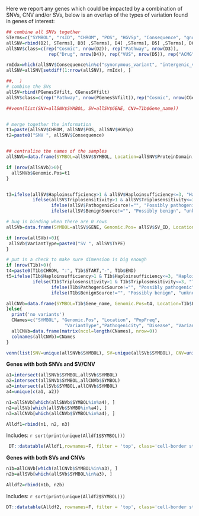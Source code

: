 
Here we report any genes which could be impacted by a combination of SNVs, CNV and/or SVs, below is an overlap of the types of variation found in genes of interest:

```r

## combine all SNVs together
STerms=c("SYMBOL", "rsID", "CHROM", "POS", "HGVSp", "Consequence", "gnomAD.AF", "ClinVar.Sig","ClinVar.Disease", "ProteinDomain", "CancerGeneCensus.Tier","CancerMutationCensus.Tier")
allSNV=rbind(D2[, STerms], D3[ ,STerms], D4[ ,STerms], D5[ ,STerms], D6[ ,STerms])
allSNV$class=c(rep("Cosmic", nrow(D2)), rep("Pathway", nrow(D3)),
                rep("Drug", nrow(D4)), rep("VUS", nrow(D5)), rep("ACMG", nrow(D6)))

rmIdx=which(allSNV$Consequence%in%c("synonymous_variant", "intergenic_variant"))
allSNV=allSNV[setdiff(1:nrow(allSNV), rmIdx), ]

##,  )
# combine the SVs
allSV=rbind(PGenesSVfilt, CGenesSVfilt)
allSV$class=c(rep("Pathway", nrow(PGenesSVfilt)),rep("Cosmic", nrow(CGenesSVfilt)))

##venn(list(SNV=allSNV$SYMBOL, SV=allSV$GENE, CNV=T1b$Gene_name))


# merge together the information
t1=paste(allSNV$CHROM, allSNV$POS, allSNV$HGVSp)
t2=paste0("SNV ", allSNV$Consequence)


## centralise the names of the samples
allSNVb=data.frame(SYMBOL=allSNV$SYMBOL, Location=allSNV$ProteinDomain, PopFreq=allSNV$gnomAD.AF, VariantType=t2,Pathogenicity=allSNV$ClinVar.Sig, Disease=allSNV$ClinVar.Disease, VariantCategory=allSNV$class)

if (nrow(allSNVb)>0){
  allSNVb$Genomic.Pos=t1
}


t3=ifelse(allSV$Haploinsufficiency>1 & allSV$Haploinsufficiency<=3, "Haploinsufficient", 
          ifelse(allSV$Triplosensitivity>1 & allSV$Triplosensitivity<=3, "Triplosensitive", 
                 ifelse(allSV$PathogenicSource!="", "Possibly pathogenic", 
                 ifelse(allSV$BenignSource!="", "Possibly benign", "unknown"))))

# bug in binding when there are 0 rows
allSVb=data.frame(SYMBOL=allSV$GENE, Genomic.Pos= allSV$SV_ID, Location=allSV$Location, PopFreq=allSV$`Pop Freq`, Pathogenicity=t3,   Disease=allSV$OMIM, VariantCategory=allSV$class)

if (nrow(allSVb)>0){
 allSVb$VariantType=paste0("SV ", allSV$TYPE)
}

# put in a check to make sure dimension is big enough
if (nrow(T1b)>0){
t4=paste0(T1b$CHROM, ":", T1b$START,"-", T1b$END)
t5=ifelse(T1b$Haploinsufficiency>1 & T1b$Haploinsufficiency<=3, "Haploinsufficient", 
          ifelse(T1b$Triplosensitivity>1 & T1b$Triplosensitivity<=3, "Triplosensitive", 
                 ifelse(T1b$PathogenicSource!="", "Possibly pathogenic", 
                 ifelse(T1b$BenignSource!="", "Possibly benign", "unknown"))))

allCNVb=data.frame(SYMBOL=T1b$Gene_name, Genomic.Pos=t4, Location=T1b$Location, PopFreq=T1b$Pop.Freq, VariantType=paste0("CN ", T1b$CN),Pathogenicity=t5, Disease=T1b$OMIM, VariantCategory=ifelse(T1b$Cosmic=="", "Pathway", "Cosmic"))
}else{
  print('no variants')
  CNames=c("SYMBOL", "Genomic.Pos", "Location", "PopFreq", 
                      "VariantType","Pathogenicity", "Disease", "VariantCategory")
  allCNVb=data.frame(matrix(ncol=length(CNames), nrow=0))
  colnames(allCNVb)=CNames
}

venn(list(SNV=unique(allSNVb$SYMBOL), SV=unique(allSVb$SYMBOL), CNV=unique(allCNVb$SYMBOL)))
```

**Genes with both SNVs and SV/CNV**

```r
a1=intersect(allSNVb$SYMBOL,allSVb$SYMBOL)
a2=intersect(allSNVb$SYMBOL,allCNVb$SYMBOL)
a3=intersect(allSVb$SYMBOL,allCNVb$SYMBOL)
a4=unique(c(a1, a2))

n1=allSNVb[which(allSNVb$SYMBOL%in%a4), ]
n2=allSVb[which(allSVb$SYMBO%in%a4), ]
n3=allCNVb[which(allCNVb$SYMBOL%in%a4), ]

Alldf1=rbind(n1, n2, n3)

``` 
 
Includes: `r sort(print(unique(Alldf1$SYMBOL)))`
 
```r
 DT::datatable(Alldf1,rownames=F, filter = 'top', class='cell-border stripe',extensions="Buttons", options=list(dom="Bfrtip",scoller = TRUE, pageLength = 5,  buttons=c(I('colvis'),'csv', 'excel')))
```

**Genes with both SVs and CNVs**

```r
n1b=allCNVb[which(allCNVb$SYMBOL%in%a3), ]
n2b=allSVb[which(allSVb$SYMBOL%in%a3), ]

Alldf2=rbind(n1b, n2b)
```

Includes:  `r sort(print(unique(Alldf2$SYMBOL)))`

```r
DT::datatable(Alldf2, rownames=F, filter = 'top', class='cell-border stripe',extensions="Buttons", options=list(dom="Bfrtip",scoller = TRUE, pageLength = 5,  buttons=c(I('colvis'),'csv', 'excel')))
```